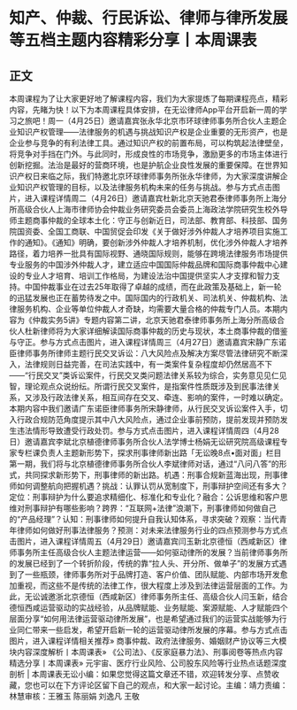 # 知产、仲裁、行民诉讼、律师与律所发展等五档主题内容精彩分享丨本周课表
## 正文
本周课程为了让大家更好地了解课程内容，我们为大家提炼了每期课程亮点，精彩内容，先睹为快！以下为本周课程具体安排，在无讼律师App平台开启新一周的学习之旅吧！周一（4月25日）邀请嘉宾张永华北京市环球律师事务所合伙人主题企业知识产权管理——法律服务的机遇与挑战知识产权是企业重要的无形资产，也是企业参与竞争的有利法律工具。通过知识产权的前置布局，可以构筑起法律壁垒，将竞争对手挡在门外。与此同时，形成良性的市场竞争，激励更多的市场主体进行创新挖掘。法治是最好的营商环境，也是护航企业良性发展的重要保障。在世界知识产权日来临之际，我们特邀北京环球律师事务所张永华律师，为大家深度讲解企业知识产权管理的目标，以及法律服务机构未来的任务与挑战。参与方式点击图片，进入课程详情周二（4月26日）邀请嘉宾杜新北京天驰君泰律师事务所上海分所高级合伙人上海市律师协会仲裁业务研究委员会委员上海政法学院研究生校外导师主题商事仲裁的全球本土化：守正与创新近日，司法部、教育部、科技部、国务院国资委、全国工商联、中国贸促会印发《关于做好涉外仲裁人才培养项目实施工作的通知》。《通知》明确，要创新涉外仲裁人才培养机制，优化涉外仲裁人才培养路径，着力培养一批具有国际视野、通晓国际规则，能够在跨境法律服务市场提供专业服务的中国涉外仲裁人才，建立适应中国国际仲裁品牌和国际商事仲裁中心建设的专业人才培育、培训工作格局，为建设法治中国提供坚实人才支撑和智力支持。中国仲裁事业在过去25年取得了卓越的成绩，而在此政策及基础上，新一轮的迅猛发展也正在蓄势待发之中。国际国内的行政机关、司法机关、仲裁机构、法律服务机构、企业等单位仲裁人オ奇缺，均需要大量合格的仲裁专门人员。本期内容为《仲裁实务5讲》专题内容第二讲，北京天驰君泰律师事务所上海分所高级合伙人杜新律师将为大家详细解读国际商事仲裁的历史与现状，本土商事仲裁的借鉴与守正。参与方式点击图片，进入课程详情周三（4月27日）邀请嘉宾宋静广东诺臣律师事务所律师主题行民交叉诉讼：八大风险点及解决方案尽管法律研究不断深入，法律规则日益完善，在司法实践中，有一类案件复杂程度却仍然居高不下——“行民交叉”类诉讼案件，行民交叉类问题法律关系较为综合，实务意见见仁见智，理论观点众说纷纭。所谓行民交叉案件，是指案件性质既涉及到民事法律关系，又涉及行政法律关系，相互间存在交叉、牵连、影响的案件，一时难以确定。本期内容中我们邀请广东诺臣律师事务所宋静律师，从行民交叉诉讼案件入手，切入行政合规防范角度提示其中八大风险点，通过企业事前预防，提前发现并预防发生违法情形导致遭受行政处罚。参与方式点击图片，进入课程详情周四（4月28日）邀请嘉宾李斌北京植德律师事务所合伙人法学博士杨娟无讼研究院高级课程专家专栏课负责人主题新形势下，探求刑事律师新出路「无讼晚8点•面对面」栏目第一期，我们将与北京植德律师事务所合伙人李斌律师对话，通过“八问八答”的形式，共同探求新形势下，刑事律师的新出路。机遇：刑事合规新蓝海出现，刑事律师如何调整航向把握机遇？挑战：认罪认罚从宽制度下，刑事辩护空间还有多大？定位：刑事辩护为什么要追求精细化、标准化和专业化？融合：公诉思维和客户思维对刑事辩护有哪些影响？跨界：“互联网+法律”浪潮下，刑事律师如何做自己的“产品经理”？认知：刑事律师如何提升自我认知体系，寻求突破？观察：当代青年律师如何做好刑事法律服务？预测：对未来法律服务行业的四点预测参与方式点击图片，进入课程详情周五（4月29日）邀请嘉宾闫玉新北京德恒（西咸新区）律师事务所主任高级合伙人主题法律运营——如何驱动律所的发展？当前律师事务所的发展已经到了一个转折阶段，传统的靠“拉人头、开分所、做单子”的发展方式遇到了一些瓶颈，律师事务所对于品牌打造、客户价值、团队赋能、内部市场开发愈加重视，而这些不是传统的法律工作，很大程度上涉及到法律运营层面的工作。为此，无讼诚邀浙北京德恒（西咸新区）律师事务所主任、高级合伙人闫玉新，结合德恒西咸运营驱动的实战经验，从品牌赋能、业务赋能、案源赋能、人才赋能四个层面分享“如何用法律运营驱动律所发展”，也是希望通过我们的运营实战能够为行业同仁带来一些启发，希望开启新一轮的运营驱动律所发展的序幕。参与方式点击图片，进入课程详情相关推荐» 商事仲裁、政府法律服务、婚姻财产协议等三大模块内容深度解析丨本周课表» 《公司法》、《反家庭暴力法》、刑事阅卷等热点内容精选分享丨本周课表» 元宇宙、医疗行业风险、公司股东风险等行业热点话题深度剖析 | 本周课表无讼小编：如果您觉得这篇文章还不错，欢迎转发分享、点赞收藏，您也可以在下方评论区留下自己的观点，和大家一起讨论。主编：靖力责编：林慧审核：王雅玉 陈丽娟 刘逸凡 王敬